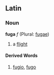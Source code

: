 ==Latin==
===Noun===
'''fuga''' ''f'' (Plural: [[fugae]])

#a [[flight]]
====Derived Words====
#[[fugio]], [[fugo]]